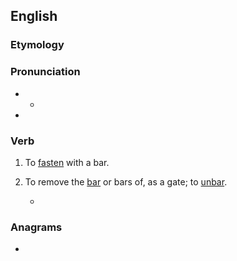 ==English==

===Etymology===
{{prefix|en|up|bar}}

===Pronunciation===
* {{IPA|en|/ʌpˈbɑː(ɹ)/}}
** {{audio|en|LL-Q1860 (eng)-Vealhurl-upbar.wav|Audio (Reading, Berkshire)}}
* {{rhymes|en|ɑː(ɹ)|s=2}}

===Verb===
{{en-verb|++}}

# {{lb|en|transitive|rare}} To [[fasten]] with a bar.
# {{lb|en|transitive|obsolete}} To remove the [[bar]] or bars of, as a gate; to [[unbar]].
#* {{RQ:Spenser Faerie Queene|4|9|passage=He running down , the gate to him '''upbar'd'''}}

===Anagrams===
* {{anagrams|en|a=abpru|bar up}}